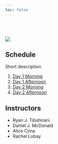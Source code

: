 ```yaml
---
toc: false
---
```


::: {.grid}


::: {.g-col-12 .g-col-lg-6 .mr-3}

<br><br>

![](assets/img/cover-art.svg){fig-align="center"}

:::

::: {.g-col-12 .g-col-lg-6 .mr-big .ml-big}

## Schedule

Short description

1. [Day 1 Morning](slides/day1-morning.qmd)
1. [Day 1 Afternoon](slides/day1-afternoon.qmd)
1. [Day 2 Morning](slides/day2-morning.qmd)
1. [Day 2 Afternoon](slides/day2-afternoon.qmd)


## Instructors

* Ryan J. Tibshirani
* Daniel J. McDonald
* Alice Cima
* Rachel Lobay

:::


:::
